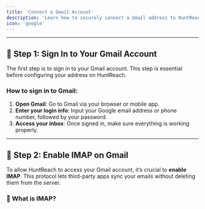 ```yaml
---
title: 'Connect a Gmail Account'
description: 'Learn how to securely connect a Gmail address to HuntReach via SMTP/IMAP.'
icon: 'google'
---
```


---

## 🔗 Step 1: Sign In to Your Gmail Account

The first step is to sign in to your Gmail account. This step is essential before configuring your address on HuntReach.

### How to sign in to Gmail:

1. **Open Gmail**: Go to Gmail via your browser or mobile app.
2. **Enter your login info**: Input your Google email address or phone number, followed by your password.
3. **Access your inbox**: Once signed in, make sure everything is working properly.

---

## 📝 Step 2: Enable IMAP on Gmail

To allow HuntReach to access your Gmail account, it’s crucial to **enable IMAP**. This protocol lets third-party apps sync your emails without deleting them from the server.

### 📌 What is IMAP?
